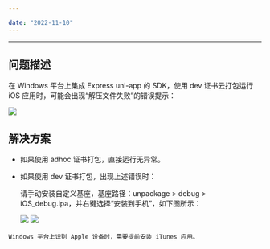 ```yaml
---

date: "2022-11-10"
---
```


<Title>在 Windows 平台上集成 Express uni-app SDK 后，使用 dev 证书云打包运行 iOS 应用时出错，该如何处理？</Title>



- - -
  
## 问题描述

在 Windows 平台上集成 Express uni-app 的 SDK，使用 dev 证书云打包运行 iOS 应用时，可能会出现“解压文件失败”的错误提示：

<Frame width="512" height="auto" caption=""><img src="https://doc-media.zego.im/sdk-doc/Pics/QuickStart/uniapp_dev_error.png" /></Frame>
  

## 解决方案

- 如果使用 adhoc 证书打包，直接运行无异常。

- 如果使用 dev 证书打包，出现上述错误时：

    请手动安装自定义基座，基座路径：unpackage > debug > iOS_debug.ipa，并右键选择“安装到手机”，如下图所示：

    <Frame width="512" height="auto" caption=""><img src="https://doc-media.zego.im/sdk-doc/Pics/QuickStart/uniapp_dev_error_solution.png" /></Frame>
    <Frame width="512" height="auto" caption=""><img src="https://doc-media.zego.im/sdk-doc/Pics/QuickStart/uniapp_dev_error_solution1.png" /></Frame>

<Note title="说明">


    Windows 平台上识别 Apple 设备时，需要提前安装 iTunes 应用。
    
</Note>



